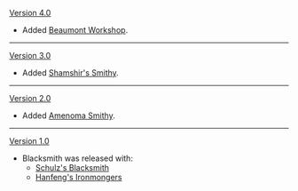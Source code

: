 {{Change History/Header}}
[[Version 4.0]]
* Added [[Beaumont Workshop]].
----
[[Version 3.0]]
* Added [[Shamshir's Smithy]].
----
[[Version 2.0]]
* Added [[Amenoma Smithy]].
----
[[Version 1.0]]
* Blacksmith was released with:
** [[Schulz's Blacksmith]]
** [[Hanfeng's Ironmongers]]